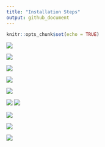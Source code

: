 ```yaml
---
title: "Installation Steps"
output: github_document
---
```


```r
knitr::opts_chunk$set(echo = TRUE)
```


![](installation_images/Step_0_mod.png)

![](installation_images/Step_1_mod.png)

![](installation_images/Step_2_mod.png)

![](installation_images/Step_3a_mod.png)

![](installation_images/Step_3b_mod.png)

![](installation_images/Step_3c_mod.png)
![](installation_images/Step_4_mod.png)

![](installation_images/Step_5_mod.png)

![](installation_images/Step_6_mod.png)

![](installation_images/Step_7_mod.png)



